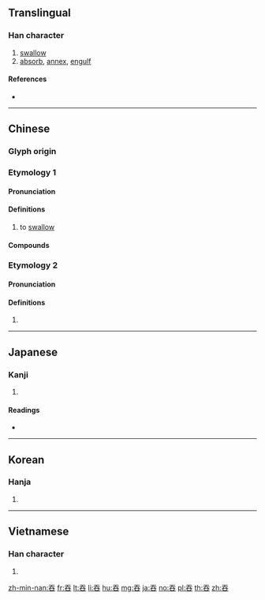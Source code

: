 {{character info/new}}
{{also|呑}}
==Translingual==

===Han character===
{{Han char|rn=30|rad=口|as=04|sn=7|four=20603|canj=MKR|ids=⿱天口}}

# [[swallow]]
# [[absorb]], [[annex]], [[engulf]]

====References====
* {{Han ref|kx=0177.180|dkj=03329|dj=0395.020|hdz=10585.040|uh=541E|ud=21534|bh=A75D|bd=42845}}

----

==Chinese==
{{zh-forms|alt=呑}}

===Glyph origin===
{{Han etym}}

===Etymology 1===

====Pronunciation====
{{zh-pron
|m=tūn
|c=tan1
|h=pfs=thûn
|md=
|mn=thun
|w=
|mc=1
|oc=2
|cat=v
}}

====Definitions====
{{zh-hanzi}}

# to [[swallow]]

====Compounds====
{{zh-der|吞併|吞剝|吞吃|吞服|吞滅|吞沒|吞聲|吞食|吞蝕|吞噬|吞噬細胞|吞吐|吞吐量|吞嚥|吞雲吐霧|吞佔|吞舟之魚|狼吞虎嚥}}

===Etymology 2===
{{zh-forms|alt=吴}}

====Pronunciation====
{{zh-pron
|m=Tiān
|c=
|mc=2
|oc=1
|ma=
|dial=n
|cat=
}}

====Definitions====
{{zh-hanzi}}

# {{surname|lang=zh}}

----

==Japanese==

===Kanji===
{{ja-kanji|grade=|rs=口04}}

# {{defn|lang=ja|sort=口04}}

====Readings====
* {{ja-readings|on=[[どん]] (don), [[とん]] (ton), [[てん]] (ten)|kun=[[のむ]] (nomu)}}

----

==Korean==

===Hanja===
{{ko-hanja|hangeul=[[탄]]|rv=tan|mr=t'an}}

# {{defn|lang=ko|sort=口04}}

----

==Vietnamese==

===Han character===
{{vi-hantu|[[thôn]], [[xôn]]|rs=口04}}

# {{defn|lang=vi|sort=口04}}

[[zh-min-nan:吞]]
[[fr:吞]]
[[lt:吞]]
[[li:吞]]
[[hu:吞]]
[[mg:吞]]
[[ja:吞]]
[[no:吞]]
[[pl:吞]]
[[th:吞]]
[[zh:吞]]